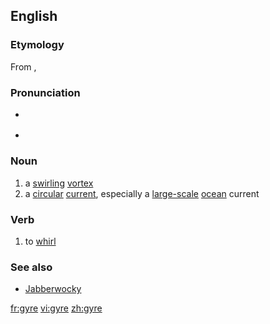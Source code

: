 {{wikipedia}}
==English==

===Etymology===
From {{etyl|la}} {{term|gyrus#Latin|gyrus|lang=la}}, {{etyl|grc}} {{term|sc=polytonic|γύρος||tr=gyros|circle, ring, turning}}

===Pronunciation===
* {{a|UK}} {{IPA|/dʒaɪ.ə/}}
* {{a|US}} {{enPR|jīər}} {{IPA|/dʒaɪ.ɚ/}}

===Noun===
{{en-noun}}

# a [[swirling]] [[vortex]]
# a [[circular]] [[current]], especially a [[large-scale]] [[ocean]] current

===Verb===
{{en-verb|gyr|ing}}

# {{intransitive}} to [[whirl]]

===See also===
*[[Jabberwocky]]

[[fr:gyre]]
[[vi:gyre]]
[[zh:gyre]]